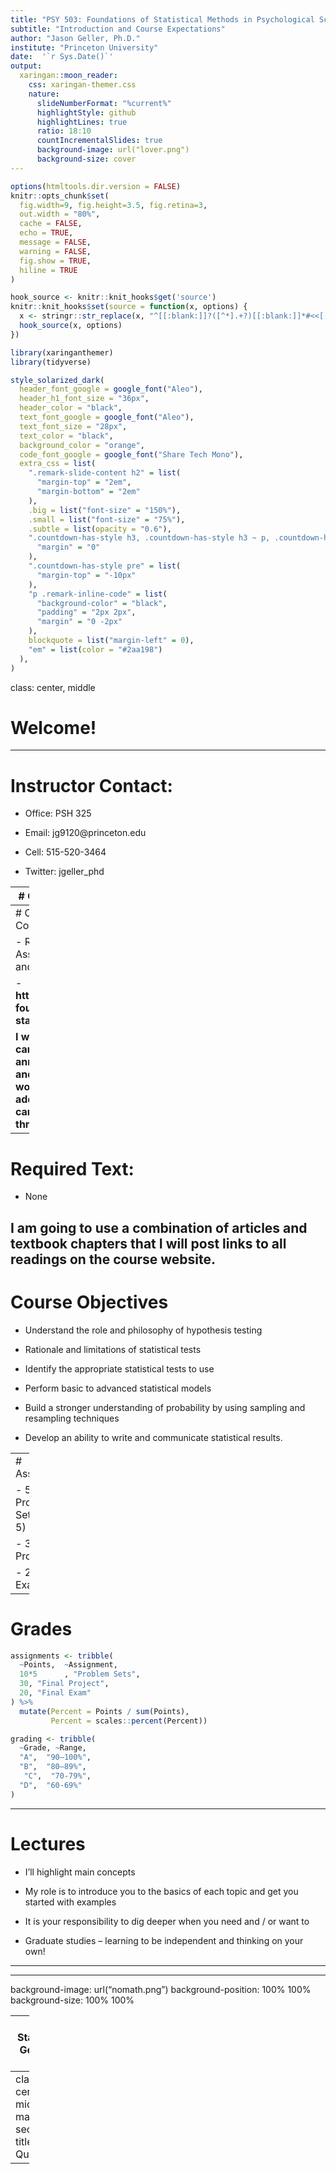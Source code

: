 ```yaml
---
title: "PSY 503: Foundations of Statistical Methods in Psychological Science"
subtitle: "Introduction and Course Expectations"
author: "Jason Geller, Ph.D."
institute: "Princeton University"
date:  '`r Sys.Date()`'
output:
  xaringan::moon_reader:
    css: xaringan-themer.css
    nature:
      slideNumberFormat: "%current%"
      highlightStyle: github
      highlightLines: true
      ratio: 18:10
      countIncrementalSlides: true
      background-image: url("lover.png")
      background-size: cover
---
```


```r
options(htmltools.dir.version = FALSE)
knitr::opts_chunk$set(
  fig.width=9, fig.height=3.5, fig.retina=3,
  out.width = "80%",
  cache = FALSE,
  echo = TRUE,
  message = FALSE, 
  warning = FALSE,
  fig.show = TRUE,
  hiline = TRUE
)

hook_source <- knitr::knit_hooks$get('source')
knitr::knit_hooks$set(source = function(x, options) {
  x <- stringr::str_replace(x, "^[[:blank:]]?([^*].+?)[[:blank:]]*#<<[[:blank:]]*$", "*\\1")
  hook_source(x, options)
})
```

```r
library(xaringanthemer)
library(tidyverse)

style_solarized_dark(
  header_font_google = google_font("Aleo"),
  header_h1_font_size = "36px",
  header_color = "black",
  text_font_google = google_font("Aleo"),
  text_font_size = "28px",
  text_color = "black", 
  background_color = "orange", 
  code_font_google = google_font("Share Tech Mono"),
  extra_css = list(
    ".remark-slide-content h2" = list(
      "margin-top" = "2em",
      "margin-bottom" = "2em"
    ),
    .big = list("font-size" = "150%"),
    .small = list("font-size" = "75%"),
    .subtle = list(opacity = "0.6"),
    ".countdown-has-style h3, .countdown-has-style h3 ~ p, .countdown-has-style h3 ~ ul" = list(
      "margin" = "0"
    ),
    ".countdown-has-style pre" = list(
      "margin-top" = "-10px"
    ),
    "p .remark-inline-code" = list(
      "background-color" = "black",
      "padding" = "2px 2px",
      "margin" = "0 -2px"
    ),
    blockquote = list("margin-left" = 0),
    "em" = list(color = "#2aa198")
  ),
)

```
class: center, middle

# Welcome!

---

# Instructor Contact: 

- Office: PSH 325

- Email: jg9120@princeton.edu

- Cell: 515-520-3464

- Twitter: jgeller_phd

---
# Office Hours:

- MW: 1:00 P.M. - 3:00 P.M. 

- By appointment

  - Microsoft Bookings:
  
  **https://outlook.office365.com/owa/calendar/Fall2022@princeton.edu/bookings/**

---
# Course Content:

- Readings, Assignments, and Schedule: 
  
  - __https://psy503-found-stats.netlify.app__
  
**I will use canvas to post announcements and submitted work. In addition, you can email me through there. **
---
# Required Text:

- None

**I am going to use a combination of articles and textbook chapters that I will post links to all readings on the course website.**
---
# Course Objectives

- Understand the role and philosophy of hypothesis testing

- Rationale and limitations of statistical tests

- Identify the appropriate statistical tests to use

- Perform basic to advanced statistical models

- Build a stronger understanding of probability by using sampling and resampling techniques

- Develop an ability to write and communicate statistical results.

---
# Assignments

- 50% Problem Sets (10 x 5) 

- 30% Project

- 20% Final Exam 
---

# Grades

```r
assignments <- tribble(
  ~Points,  ~Assignment, 
  10*5      , "Problem Sets",
  30, "Final Project",
  20, "Final Exam"
) %>%
  mutate(Percent = Points / sum(Points),
         Percent = scales::percent(Percent)) 

grading <- tribble(
  ~Grade, ~Range,
  "A",  "90–100%",
  "B",  "80–89%",
   "C",  "70-79%", 
  "D",  "60-69%"
)
```
---

# Lectures

- I’ll highlight main concepts

- My role is to introduce you to the basics of each topic and get you started with
examples

-  It is your responsibility to dig deeper when you need and / or want to

-  Graduate studies – learning to be independent and thinking on your own!

---


---

background-image: url("nomath.png")
background-position: 100% 100%
background-size: 100% 100%

---
# My Statistical Goals for You

- Understand the logic and rationale behind statistical approaches

- Build a statistical repertoire

- Use the appropriate test

- Learn a high-level program to execute stats (i.e.,R)
---
class: center middle main-title section-title-7
# Questions?

---

